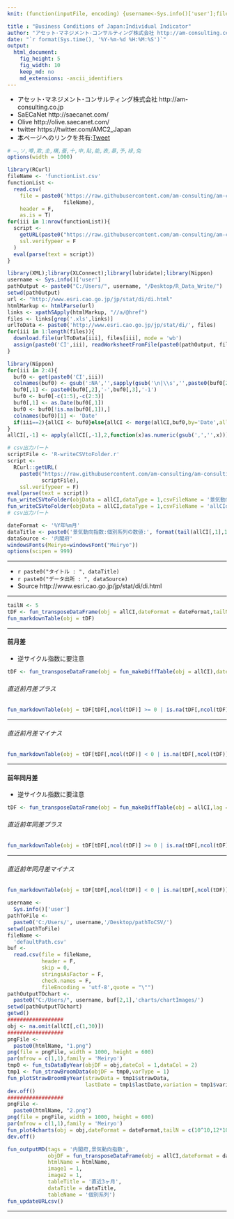 ```yaml
---
knit: (function(inputFile, encoding) {username<-Sys.info()['user'];fileName<-'defaultPath.csv';pathToFile <-paste0('C:/Users/', username,'/Desktop/pathToCSV/');setwd(pathToFile);buf0<-read.csv(fileName,header = F,skip = 0,stringsAsFactor = F,check.names = F,fileEncoding = 'utf-8');timeStamp<-format(Sys.time(),'%Y%m%d%H%M%S');htmlName<-'BusinessConditionsIndividualIndicator';rmarkdown::render(inputFile, encoding = encoding, output_file = paste0('C:/Users/',username,buf0[2,1],'charts/','am-consulting.co.jp-',htmlName,'.html')) })

title : "Business Conditions of Japan:Individual Indicator"
author: "アセット･マネジメント･コンサルティング株式会社 http://am-consulting.co.jp"
date: "`r format(Sys.time(), '%Y-%m-%d %H:%M:%S')`"
output: 
  html_document:
    fig_height: 5
    fig_width: 10
    keep_md: no
    md_extensions: -ascii_identifiers 
---
```

<link href="http://knowledgevault.saecanet.com/components/rmarkdown-html.css" rel="stylesheet">
<style>.main-container {max-width : 1000px;}</style>
<script src="http://knowledgevault.saecanet.com/components/JavascriptCode.js"></script>

- アセット･マネジメント･コンサルティング株式会社 http://am-consulting.co.jp
- SaECaNet http://saecanet.com/
- Olive http://olive.saecanet.com/
- twitter https://twitter.com/AMC2_Japan
- 本ページへのリンクを共有:<a href="https://twitter.com/share" class="twitter-share-button" data-via="AMC2_Japan" data-size="large">Tweet</a> <script>!function(d,s,id){var js,fjs=d.getElementsByTagName(s)[0],p=/^http:/.test(d.location)?'http':'https';if(!d.getElementById(id)){js=d.createElement(s);js.id=id;js.src=p+'://platform.twitter.com/widgets.js';fjs.parentNode.insertBefore(js,fjs);}}(document, 'script', 'twitter-wjs');</script>

```r
# ―,ソ,噂,欺,圭,構,蚕,十,申,貼,能,表,暴,予,禄,兔
options(width = 1000)
```

```r
library(RCurl)
fileName <- 'functionList.csv'
functionList <-
  read.csv(
    file = paste0('https://raw.githubusercontent.com/am-consulting/am-consulting.github.io/master/csv/',
                  fileName),
    header = F,
    as.is = T)
for(iii in 1:nrow(functionList)){
  script <- 
    getURL(paste0("https://raw.githubusercontent.com/am-consulting/am-consulting.github.io/master/", functionList[iii,1]),
    ssl.verifypeer = F
  )
  eval(parse(text = script))
}
```

```r
library(XML);library(XLConnect);library(lubridate);library(Nippon)
username <- Sys.info()['user']
pathOutput <- paste0("C:/Users/", username, "/Desktop/R_Data_Write/")
setwd(pathOutput)
url <- "http://www.esri.cao.go.jp/jp/stat/di/di.html"
htmlMarkup <- htmlParse(url)
links <- xpathSApply(htmlMarkup, "//a/@href")
files <- links[grep('.xls',links)]
urlToData <- paste0('http://www.esri.cao.go.jp/jp/stat/di/', files)
for(iii in 1:length(files)){
  download.file(urlToData[iii], files[iii], mode = 'wb')
  assign(paste0('CI',iii), readWorksheetFromFile(paste0(pathOutput, files[iii]), sheet = 1, check.names = F, header = F))
}
```

```r
library(Nippon)
for(iii in 2:4){
  buf0 <- get(paste0('CI',iii))
  colnames(buf0) <- gsub(':NA','',sapply(gsub('\n|\\s','',paste0(buf0[2,],':',buf0[4,])),zen2han))
  buf0[,1] <- paste0(buf0[,2],'-',buf0[,3],'-1')
  buf0 <- buf0[-c(1:5),-c(2:3)]
  buf0[,1] <- as.Date(buf0[,1])
  buf0 <- buf0[!is.na(buf0[,1]),]
  colnames(buf0)[1] <- 'Date'
  if(iii==2){allCI <- buf0}else{allCI <- merge(allCI,buf0,by='Date',all=T)}
}
allCI[,-1] <- apply(allCI[,-1],2,function(x)as.numeric(gsub(',','',x)))
```

```r
# csv出力パート
scriptFile <- 'R-writeCSVtoFolder.r'
script <-
  RCurl::getURL(
    paste0("https://raw.githubusercontent.com/am-consulting/am-consulting.github.io/master/",
           scriptFile),
    ssl.verifypeer = F)
eval(parse(text = script))
fun_writeCSVtoFolder(objData = allCI,dataType = 1,csvFileName = '景気動向指数個別系列')
fun_writeCSVtoFolder(objData = allCI,dataType = 1,csvFileName = 'allCIdata')
# csv出力パート
```

```r
dateFormat <- '%Y年%m月'
dataTitle <- paste0('景気動向指数:個別系列の数値:', format(tail(allCI[,1],1),dateFormat))
dataSource <- '内閣府'
windowsFonts(Meiryo=windowsFont("Meiryo"))
options(scipen = 999)
```

***

- `r paste0("タイトル : ", dataTitle)`
- `r paste0("データ出所 : ", dataSource)`
- Source http://www.esri.cao.go.jp/jp/stat/di/di.html

***

```r
tailN <- 5
tDF <- fun_transposeDataFrame(obj = allCI,dateFormat = dateFormat,tailN = tailN)
fun_markdownTable(obj = tDF)
```

***
#### 前月差
- 逆サイクル指数に要注意

```r
tDF <- fun_transposeDataFrame(obj = fun_makeDiffTable(obj = allCI),dateFormat = dateFormat,tailN = tailN)
```

###### 直近前月差プラス

```r
fun_markdownTable(obj = tDF[tDF[,ncol(tDF)] >= 0 | is.na(tDF[,ncol(tDF)]),])
```

***

###### 直近前月差マイナス

```r
fun_markdownTable(obj = tDF[tDF[,ncol(tDF)] < 0 | is.na(tDF[,ncol(tDF)]),])
```

***
#### 前年同月差
- 逆サイクル指数に要注意

```r
tDF <- fun_transposeDataFrame(obj = fun_makeDiffTable(obj = allCI,lag = 12),dateFormat = dateFormat,tailN = tailN)
```

###### 直近前年同差プラス

```r
fun_markdownTable(obj = tDF[tDF[,ncol(tDF)] >= 0 | is.na(tDF[,ncol(tDF)]),])
```

***

###### 直近前年同月差マイナス

```r
fun_markdownTable(obj = tDF[tDF[,ncol(tDF)] < 0 | is.na(tDF[,ncol(tDF)]),])
```

```r
username <-
  Sys.info()['user']
pathToFile <-
  paste0('C:/Users/', username,'/Desktop/pathToCSV/')
setwd(pathToFile)
fileName <-
  'defaultPath.csv'
buf <-
  read.csv(file = fileName,
           header = F,
           skip = 0,
           stringsAsFactor = F,
           check.names = F,
           fileEncoding = 'utf-8',quote = "\"")
pathOutputTOchart <-
  paste0("C:/Users/", username, buf[2,1],'charts/chartImages/')
setwd(pathOutputTOchart)
getwd()
##################
obj <- na.omit(allCI[,c(1,30)])
##################
pngFile <-
  paste0(htmlName, "1.png")
png(file = pngFile, width = 1000, height = 600)
par(mfrow = c(1,1),family = 'Meiryo')
tmp0 <- fun_tsDataByYear(objDF = obj,dateCol = 1,dataCol = 2)
tmp1 <- fun_strawBroomData(objDF = tmp0,varType = 1)
fun_plotStrawBroomByYear(strawData = tmp1$strawData,
                         lastDate = tmp1$lastDate,variation = tmp1$variation)
dev.off()
##################
pngFile <-
  paste0(htmlName, "2.png")
png(file = pngFile, width = 1000, height = 600)
par(mfrow = c(1,1),family = 'Meiryo')
fun_plot4charts(obj = obj,dateFormat = dateFormat,tailN = c(10^10,12*10,12*3,12*1))
dev.off()
```

```r
fun_outputMD(tags = '内閣府,景気動向指数',
             objDF = fun_transposeDataFrame(obj = allCI,dateFormat = dateFormat,tailN = 3),
             htmlName = htmlName,
             image1 = 1,
             image2 = 1,
             tableTitle = '直近3ヶ月',
             dataTitle = dataTitle,
             tableName = '個別系列')
fun_updateURLcsv()
```
***
<script>MakeNegative()</script>
<script>
  (function(i,s,o,g,r,a,m){i['GoogleAnalyticsObject']=r;i[r]=i[r]||function(){
  (i[r].q=i[r].q||[]).push(arguments)},i[r].l=1*new Date();a=s.createElement(o),
  m=s.getElementsByTagName(o)[0];a.async=1;a.src=g;m.parentNode.insertBefore(a,m)
  })(window,document,'script','https://www.google-analytics.com/analytics.js','ga');

  ga('create', 'UA-3077339-5', 'auto');
  ga('send', 'pageview');

</script>
